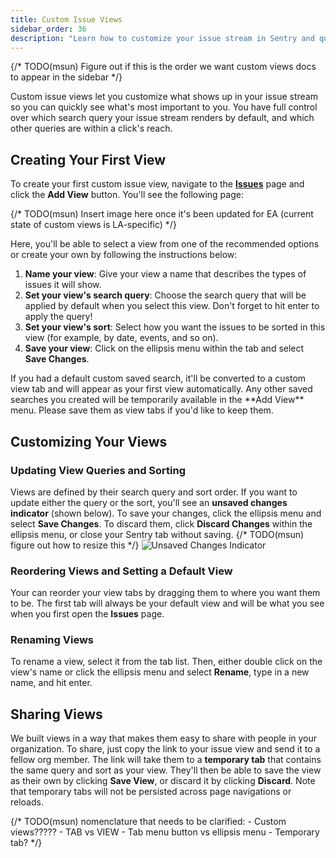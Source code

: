 ```yaml
---
title: Custom Issue Views
sidebar_order: 36
description: "Learn how to customize your issue stream in Sentry and quickly see the issues that are most important to you."
---
```

{/* TODO(msun) Figure out if this is the order we want custom views docs to appear in the sidebar */}

Custom issue views let you customize what shows up in your issue stream so you can quickly see what's most important to you. You have full control over which search query your issue stream renders by default, and which other queries are within a click's reach.


## Creating Your First View

To create your first custom issue view, navigate to the [**Issues**](https://sentry.io/orgredirect/organizations/:orgslug/issues/) page and click the **Add View** button. You'll see the following page:

{/* TODO(msun) Insert image here once it's been updated for EA (current state of custom views is LA-specific) */}

Here, you'll be able to select a view from one of the recommended options or create your own by following the instructions below:


1. **Name your view**: Give your view a name that describes the types of issues it will show.
2. **Set your view's search query**: Choose the search query that will be applied by default when you select this view. Don't forget to hit enter to apply the query!
3. **Set your view's sort**: Select how you want the issues to be sorted in this view (for example, by date, events, and so on).
4. **Save your view**: Click on the ellipsis menu within the tab and select **Save Changes**.

<Note>
If you had a default custom saved search, it'll be converted to a custom view tab and will appear as your first view automatically. Any other saved searches you created will be temporarily available in the **Add View** menu. Please save them as view tabs if you'd like to keep them.
</Note>

## Customizing Your Views


### Updating View Queries and Sorting

Views are defined by their search query and sort order. If you want to update either the query or the sort, you'll see an **unsaved changes indicator** (shown below). To save your changes, click the ellipsis menu and select **Save Changes**. To discard them, click **Discard Changes** within the ellipsis menu, or close your Sentry tab without saving.
{/* TODO(msun) figure out how to resize this */}
![Unsaved Changes Indicator](./img/custom_views_unsaved_changes_indicator.png)


### Reordering Views and Setting a Default View

Your can reorder your view tabs by dragging them to where you want them to be. The first tab will always be your default view and will be what you see when you first open the **Issues** page.


### Renaming Views

To rename a view, select it from the tab list. Then, either double click on the view's name or click the ellipsis menu and select **Rename**, type in a new name, and hit enter.


## Sharing Views

We built views in a way that makes them easy to share with people in your organization. To share, just copy the link to your issue view and send it to a fellow org member. The link will take them to a **temporary tab** that contains the same query and sort as your view. They'll then be able to save the view as their own by clicking **Save View**, or discard it by clicking **Discard**. Note that temporary tabs will not be persisted across page navigations or reloads.



{/*
TODO(msun) nomenclature that needs to be clarified:
    - Custom views?????
    - TAB vs VIEW
    - Tab menu button vs ellipsis menu
    - Temporary tab?
*/}
